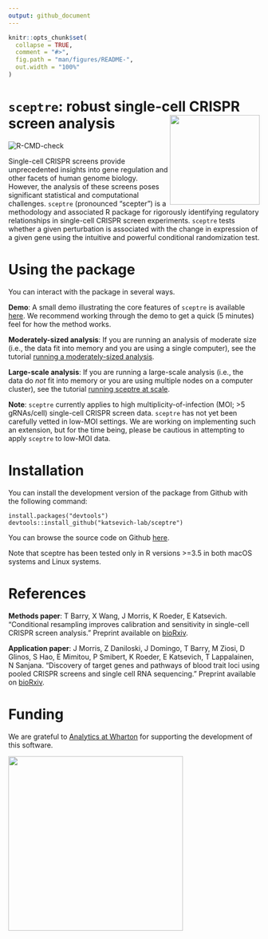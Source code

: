 ```yaml
---
output: github_document
---
```


<!-- README.md is generated from README.Rmd. Please edit that file -->

```r
knitr::opts_chunk$set(
  collapse = TRUE,
  comment = "#>",
  fig.path = "man/figures/README-",
  out.width = "100%"
)
```


# `sceptre`: robust single-cell CRISPR screen analysis <img src="man/figures/hex.jpg" align="right" alt="" width="180" />
<!-- badges: start -->
![R-CMD-check](https://github.com/scarlettcanny0629/sceptre/actions/workflows/R-CMD-check.yaml/badge.svg)
<!-- badges: end -->

Single-cell CRISPR screens provide unprecedented insights into gene
regulation and other facets of human genome biology. However, the
analysis of these screens poses significant statistical and
computational challenges. `sceptre` (pronounced “scepter”) is a
methodology and associated R package for rigorously identifying
regulatory relationships in single-cell CRISPR screen experiments.
`sceptre` tests whether a given perturbation is associated with the
change in expression of a given gene using the intuitive and powerful
conditional randomization test.

# Using the package

You can interact with the package in several ways.

**Demo**: A small demo illustrating the core features of `sceptre` is
available
[here](https://katsevich-lab.github.io/sceptre/articles/sceptre-small-example.html).
We recommend working through the demo to get a quick (5 minutes) feel
for how the method works.

**Moderately-sized analysis**: If you are running an analysis of
moderate size (i.e., the data fit into memory and you are using a single
computer), see the tutorial [running a moderately-sized
analysis](https://katsevich-lab.github.io/sceptre/articles/sceptre-on-moderately-sized-data.html).

**Large-scale analysis**: If you are running a large-scale analysis
(i.e., the data do *not* fit into memory or you are using multiple nodes
on a computer cluster), see the tutorial [running sceptre at
scale](https://katsevich-lab.github.io/sceptre/articles/sceptre-at-scale.html).

**Note**: `sceptre` currently applies to high multiplicity-of-infection
(MOI; \>5 gRNAs/cell) single-cell CRISPR screen data. `sceptre` has not
yet been carefully vetted in low-MOI settings. We are working on
implementing such an extension, but for the time being, please be
cautious in attempting to apply `sceptre` to low-MOI data.

# Installation

You can install the development version of the package from Github with
the following command:

    install.packages("devtools")
    devtools::install_github("katsevich-lab/sceptre")

You can browse the source code on Github
[here](https://github.com/katsevich-lab/sceptre).

Note that sceptre has been tested only in R versions >=3.5 in both macOS systems and Linux systems.

# References

**Methods paper**: T Barry, X Wang, J Morris, K Roeder, E Katsevich.
“Conditional resampling improves calibration and sensitivity in
single-cell CRISPR screen analysis.” Preprint available on
[bioRxiv](https://www.biorxiv.org/content/10.1101/2020.08.13.250092v6).

**Application paper**: J Morris, Z Daniloski, J Domingo, T Barry, M
Ziosi, D Glinos, S Hao, E Mimitou, P Smibert, K Roeder, E Katsevich, T
Lappalainen, N Sanjana. “Discovery of target genes and pathways of blood
trait loci using pooled CRISPR screens and single cell RNA sequencing.”
Preprint available on
[bioRxiv](https://www.biorxiv.org/content/10.1101/2021.04.07.438882v1).

# Funding

We are grateful to [Analytics at
Wharton](https://analytics.wharton.upenn.edu/) for supporting the
development of this software.

<img src="man/figures/wharton_analytics.png" align="center" alt="" width="350" />
